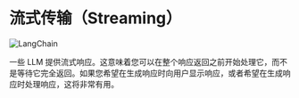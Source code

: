 # 流式传输（Streaming）
![LangChain](https://pica.zhimg.com/50/v2-56e8bbb52aa271012541c1fe1ceb11a2_r.gif 'LangChain中文网')

一些 LLM 提供流式响应。这意味着您可以在整个响应返回之前开始处理它，而不是等待它完全返回。如果您希望在生成响应时向用户显示响应，或者希望在生成响应时处理响应，这将非常有用。


<StreamingLLM/>
